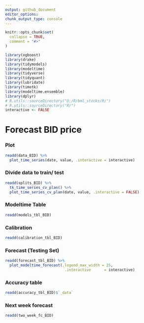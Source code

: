 ```yaml
---
output: github_document
editor_options: 
chunk_output_type: console
---
```

  
  
```r
knitr::opts_chunk$set(
  collapse = TRUE,
  comment = "#>"
)
```

```r
library(xgboost)
library(drake)
library(tidymodels)
library(modeltime)
library(tidyverse)
library(tidyquant)
library(lubridate)
library(timetk)
library(modeltime.ensemble)
library(dplyr)
# R.utils::sourceDirectory("D:/R/bml_stocks/R/")
# R.utils::sourceDirectory("R/")
interactive <- FALSE
```

# Forecast BID price

### Plot
```r
readd(data_BID) %>%
  plot_time_series(date, value, .interactive = interactive)
```

### Divide data to train/ test

```r
readd(splits_BID) %>%
  tk_time_series_cv_plan() %>%
  plot_time_series_cv_plan(date, value, .interactive = FALSE)
```

### Modeltime Table

```r
readd(models_tbl_BID)
```

### Calibration
```r
readd(calibration_tbl_BID)
```


### Forecast (Testing Set)
```r

readd(forecast_tbl_BID) %>% 
  plot_modeltime_forecast(.legend_max_width = 25, 
                           .interactive      = interactive)
```

### Accuracy table
```r
readd(accuracy_tbl_BID)$`_data`

```
### Next week forecast
```r
readd(two_week_fc_BID)
```

